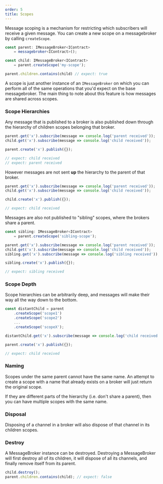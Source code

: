 ```yaml
---
order: 5
title: Scopes
---
```


Message scoping is a mechanism for restricting which subscribers will receive a given message.
You can create a new scope on a messagebroker by calling `createScope`.

```typescript
const parent: IMessageBroker<IContract> 
    = messagebroker<IContract>();

const child: IMessageBroker<IContract> 
    = parent.createScope('my-scope');

parent.children.contains(child) // expect: true
```

A scope is just another instance of an `IMessageBroker` on which you can perform all of the same operations that you'd expect on the base messagebroker.
The main thing to note about this feature is how messages are shared across scopes.

### Scope Hierarchies

Any message that is published to a broker is also published down through the hierarchy of children scopes belonging that broker.

```typescript
parent.get('x').subscribe(message => console.log('parent received'));
child.get('x').subscribe(message => console.log('child received'));

parent.create('x').publish({});

// expect: child received
// expect: parent received
```

However messages are not sent **up** the hierarchy to the parent of that broker.

```typescript
parent.get('x').subscribe(message => console.log('parent received'));
child.get('x').subscribe(message => console.log('child received'));

child.create('x').publish({});

// expect: child received
```

Messages are also not published to "sibling" scopes, where the brokers share a parent.

```typescript
const sibling: IMessageBroker<IContract> 
    = parent.createScope('sibling-scope');

parent.get('x').subscribe(message => console.log('parent received'));
child.get('x').subscribe(message => console.log('child received'));
sibling.get('x').subscribe(message => console.log('sibling received'));

sibling.create('x').publish({});

// expect: sibling received
```

### Scope Depth

Scope hierarchies can be arbitrarily deep, and messages will make their way all the way down to the bottom.

```typescript
const distantChild = parent
    .createScope('scope1')
    .createScope('scope2')
    ...
    .createScope('scopeX');

distantChild.get('x').subscribe(message => console.log('child received'));

parent.create('x').publish({});

// expect: child received
```

### Naming

Scopes under the same parent cannot have the same name.
An attempt to create a scope with a name that already exists on a broker will just return the original scope.

If they are different parts of the hierarchy (i.e. don't share a parent), then you can have multiple scopes with the same name.

### Disposal

Disposing of a channel in a broker will also dispose of that channel in its children scopes.

### Destroy

A MessageBroker instance can be destroyed.
Destroying a MessageBroker will first destroy all of its children, it will dispose of all its channels, and finally remove itself from its parent.

```typescript
child.destroy();
parent.children.contains(child); // expect: false
```